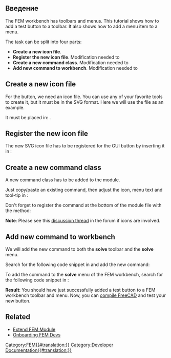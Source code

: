 <languages/>

<div lang="en" dir="ltr" class="mw-content-ltr">
{{TutorialInfo
|Topic=FEM
|Level=Advanced
|Time=60 min
|Author=[[User:JohnWang|JohnWang]]
|FCVersion=0.19
|Files=
}}
</div>

<span id="Introduction"></span>
== Введение ==

<div lang="en" dir="ltr" class="mw-content-ltr">
The FEM workbench has toolbars and menus. This tutorial shows how to add a test button to a toolbar. It also shows how to add a menu item to a menu.
</div>

<div lang="en" dir="ltr" class="mw-content-ltr">
The task can be split into four parts:
* '''Create a new icon file'''.
* '''Register the new icon file'''. Modification needed to {{incode|src/Mod/Fem/Gui/Resources/Fem.qrc}}
* '''Create a new command class'''. Modification needed to {{incode|src/Mod/Fem/femcommands/commands.py}}
* '''Add new command to workbench'''. Modification needed to {{incode|src/Mod/Fem/Gui/Workbench.cpp}}
</div>

<div lang="en" dir="ltr" class="mw-content-ltr">
== Create a new icon file ==
</div> 

<div lang="en" dir="ltr" class="mw-content-ltr">
For the button, we need an icon file. You can use any of your favorite tools to create it, but it must be in the SVG format. Here we will use the {{FileName|FEM_testButton.svg}} file as an example.
</div> 

<div lang="en" dir="ltr" class="mw-content-ltr">
It must be placed in: {{incode|src/Mod/Fem/Gui/Resources/icons/}}.
</div>

<div lang="en" dir="ltr" class="mw-content-ltr">
== Register the new icon file ==
</div> 

<div lang="en" dir="ltr" class="mw-content-ltr">
The new SVG icon file has to be registered for the GUI button by inserting it in {{incode|src/Mod/Fem/Gui/Resources/Fem.qrc}}:
</div>

{{code|code=
     <file>icons/FEM_testButton.svg</file>
}} 

<div lang="en" dir="ltr" class="mw-content-ltr">
== Create a new command class ==
</div>

<div lang="en" dir="ltr" class="mw-content-ltr">
A new command class has to be added to the {{incode|src/Mod/Fem/femcommands/commands.py}} module.
</div> 

<div lang="en" dir="ltr" class="mw-content-ltr">
Just copy/paste an existing command, then adjust the icon, menu text and tool-tip in {{incode|__init__(self)}}:
</div>

{{code|code=
class _testButton(CommandManager):
    "The FEM_testButton command definition"

    def __init__(self):
        super(_testButton, self).__init__()
        self.menuetext = "test Button"
        self.tooltip = "This is a test button"
        self.is_active = "always"
        #self.do_activated = "add_obj_on_gui_selobj_noset_edit"
}}

<div lang="en" dir="ltr" class="mw-content-ltr">
Don't forget to register the command at the bottom of the module file with the {{incode|addCommand(...)}} method:
</div>

{{code|code=
FreeCADGui.addCommand(
    "FEM_testButton",
    _testButton()
)
}}

<div lang="en" dir="ltr" class="mw-content-ltr">
'''Note''': Please see this [https://forum.freecad.org/viewtopic.php?f=18&t=46693&start=10#p402004 discussion thread] in the forum if icons are involved.
</div>

<div lang="en" dir="ltr" class="mw-content-ltr">
== Add new command to workbench ==
</div>

<div lang="en" dir="ltr" class="mw-content-ltr">
We will add the new command to both the '''solve''' toolbar and the '''solve''' menu.
</div> 

<div lang="en" dir="ltr" class="mw-content-ltr">
Search for the following code snippet in {{incode|/Gui/Workbench.cpp}} and add the new command:
</div>

{{code|code= 
     Gui::ToolBarItem* solve = new Gui::ToolBarItem(root);
     solve->setCommand("Solve");
     *solve << "FEM_SolverCalculixCxxtools"
            << "FEM_SolverCalculiX"
            << "FEM_SolverElmer"
+           << "FEM_testButton"
            << "Separator"
}}

<div lang="en" dir="ltr" class="mw-content-ltr">
To add the command to the '''solve''' menu of the FEM workbench, search for the following code snippet in {{incode|Workbench.cpp}}:
</div>

{{code|code= 
    Gui::MenuItem* solve = new Gui::MenuItem;
    root->insertItem(item, solve);
    solve->setCommand("&Solve");
    *solve << "FEM_SolverCalculixCxxtools"
           << "FEM_SolverCalculiX"
           << "FEM_SolverElmer"
           << "FEM_SolverZ88"
+          << "FEM_testButton"
           << "Separator"
}}

<div lang="en" dir="ltr" class="mw-content-ltr">
'''Result''': You should have just successfully added a test button to a FEM workbench toolbar and menu. Now, you can [[Compiling|compile FreeCAD]] and test your new button.
</div>

<div lang="en" dir="ltr" class="mw-content-ltr">
== Related ==
</div>

<div lang="en" dir="ltr" class="mw-content-ltr">
* [[Extend_FEM_Module|Extend FEM Module]]
* [[Onboarding_FEM_Devs|Onboarding FEM Devs]]
</div>


[[Category:FEM{{#translation:}}]]
[[Category:Developer Documentation{{#translation:}}]]
